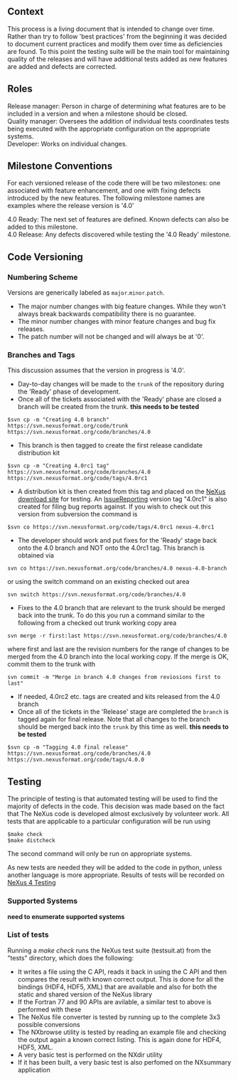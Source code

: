 ==Context==
This process is a living document that is intended to change over time. Rather than try to follow 'best practices' from the beginning it was decided to document current practices and modify them over time as deficiencies are found. To this point the testing suite will be the main tool for maintaining quality of the releases and will have additional tests added as new features are added and defects are corrected.

==Roles==
;Release manager: Person in charge of determining what features are to be included in a version and when a milestone should be closed.
;Quality manager: Oversees the addition of individual tests coordinates tests being executed with the appropriate configuration on the appropriate systems.
;Developer: Works on individual changes.

==Milestone Conventions==
For each versioned release of the code there will be two milestones: one associated with feature enhancement, and one with fixing defects introduced by the new features. The following milestone names are examples where the release version is '4.0'

;4.0 Ready: The next set of features are defined. Known defects can also be added to this milestone.
;4.0 Release: Any defects discovered while testing the '4.0 Ready' milestone.

==Code Versioning==
===Numbering Scheme===
Versions are generically labeled as <tt>major</tt>.<tt>minor</tt>.<tt>patch</tt>.
* The major number changes with big feature changes. While they won't always break backwards compatibility there is no guarantee.
* The minor number changes with minor feature changes and bug fix releases.
* The patch number will not be changed and will always be at '0'.

===Branches and Tags===
This discussion assumes that the version in progress is '4.0'.
* Day-to-day changes will be made to the <tt>trunk</tt> of the repository during the 'Ready' phase of development.
* Once all of the tickets associated with the 'Ready' phase are closed a branch will be created from the trunk. '''this needs to be tested'''
<pre>
$svn cp -m "Creating 4.0 branch" https://svn.nexusformat.org/code/trunk https://svn.nexusformat.org/code/branches/4.0
</pre>
* This branch is then tagged to create the first release candidate distribution kit
<pre>
$svn cp -m "Creating 4.0rc1 tag" https://svn.nexusformat.org/code/branches/4.0  https://svn.nexusformat.org/code/tags/4.0rc1
</pre>
* A distribution kit is then created from this tag and placed on the [http://download.nexusformat.org/kits/ NeXus download site] for testing. An [[IssueReporting]] version tag "4.0rc1" is also created for filing bug reports against. If you wish to check out this version from subversion the command is
<pre>
$svn co https://svn.nexusformat.org/code/tags/4.0rc1 nexus-4.0rc1
</pre>
* The developer should work and put fixes for the 'Ready' stage back onto the 4.0 branch and NOT onto the 4.0rc1 tag. This branch is obtained via
<pre>
svn co https://svn.nexusformat.org/code/branches/4.0 nexus-4.0-branch
</pre>
or using the switch command on an existing checked out area
<pre>
svn switch https://svn.nexusformat.org/code/branches/4.0
</pre>
* Fixes to the 4.0 branch that are relevant to the trunk should be merged back into the trunk. To do this you run a command similar to the following from a checked out trunk working copy area 
<pre>
svn merge -r first:last https://svn.nexusformat.org/code/branches/4.0
</pre>
where first and last are the revision numbers for the range of changes to be merged from the 4.0 branch into the local working copy. If the merge is OK, commit them to the trunk with
<pre>
svn commit -m "Merge in branch 4.0 changes from reviosions first to last"
</pre>
* If needed, 4.0rc2 etc. tags are created and kits released from the 4.0 branch
* Once all of the tickets in the 'Release' stage are completed the <tt>branch</tt> is tagged again for final release. Note that all changes to the branch should be merged back into the <tt>trunk</tt> by this time as well. '''this needs to be tested'''
<pre>
$svn cp -m "Tagging 4.0 final release" https://svn.nexusformat.org/code/branches/4.0 https://svn.nexusformat.org/code/tags/4.0.0
</pre>

==Testing==
The principle of testing is that automated testing will be used to find the majority of defects in the code. This decision was made based on the fact that The NeXus code is developed almost exclusively by volunteer work. All tests that are applicable to a particular configuration will be run using
<pre>
$make check
$make distcheck
</pre>
The second command will only be run on appropriate systems.

As new tests are needed they will be added to the code in python, unless another language is more appropriate. Results of tests will be recorded on [[NeXus 4 Testing]]

===Supported Systems===
'''need to enumerate supported systems'''

===List of tests===
Running a ''make check'' runs the NeXus test suite (testsuit.at) from the "tests" directory, which does the following:
* It writes a file using the C API, reads it back in using the C API and then compares the result with known correct output. This is done for all the bindings (HDF4, HDF5, XML) that are available and also for both the static and shared version of the NeXus library
* If the Fortran 77 and 90 APIs are avilable, a similar test to above is performed with these
* The NeXus file converter is tested by running up to the complete 3x3 possible conversions
* The NXbrowse utility is tested by reading an example file and checking the output again a known correct listing. This is again done for HDF4, HDF5, XML.
* A very basic test is performed on the NXdir utility
* If it has been built, a very basic test is also perfomed on the NXsummary application